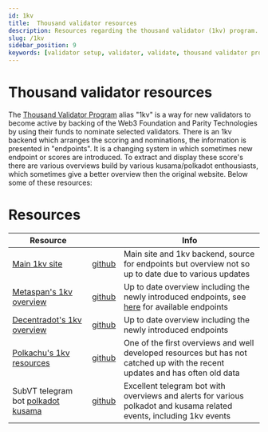 ```yaml
---
id: 1kv
title:  Thousand validator resources
description: Resources regarding the thousand validator (1kv) program.
slug: /1kv
sidebar_position: 9
keywords: [validator setup, validator, validate, thousand validator program, 1kv, polkadot, kusama]
---
```


# Thousand validator resources
The [Thousand Validator Program](https://wiki.polkadot.network/docs/thousand-validators) alias "1kv" is a way for new validators to become active by backing of the Web3 Foundation and Parity Technologies by using their funds to nominate selected validators. There is an 1kv backend which arranges the scoring and nominations, the information is presented in "endpoints". It is a changing system in which sometimes new endpoint or scores are introduced. To extract and display these score's there are various overviews build by various kusama/polkadot enthousiasts, which sometimes give a better overview then the original website. Below some of these resources:

# Resources   
| Resource      |            | Info    |
| --------------| ---------- | ------- |
| [Main 1kv site](https://thousand-validators.kusama.network/#/leaderboard) | [github](https://github.com/w3f/1k-validators-be) | Main site and 1kv backend, source for endpoints but overview not so up to date due to various updates |
| [Metaspan's 1kv overview](https://metaspan.io/kusama/candidate) | [github](https://github.com/metaspan/metaspan.io) | Up to date overview including the newly introduced endpoints, see [here](https://metaspan.io/) for available endpoints |
| [Decentradot's 1kv overview](https://1kv.decentradot.com/) | [github](https://github.com/ccris02/1KV_API) | Up to date overview including the newly introduced endpoints |
| [Polkachu's 1kv resources](https://polkachu.com/kusama/thousand_validators) | [github](https://github.com/polkachu) | One of the first overviews and well developed resources but has not catched up with the recent updates and has often old data |
| SubVT telegram bot [polkadot](https://t.me/subvt_polkadot_bot) [kusama](https://t.me/subvt_kusama_bot) | [github](https://github.com/helikon-labs/polkadot-kusama-1kv-telegram-bot) | Excellent telegram bot with overviews and alerts for various polkadot and kusama related events, including 1kv events |


